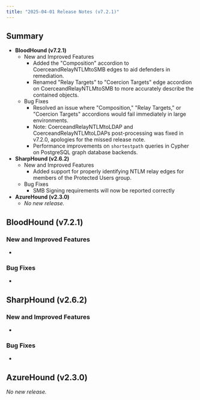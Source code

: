 ```yaml
---
title: "2025-04-01 Release Notes (v7.2.1)"
---
```


## Summary

- **BloodHound (v7.2.1)**
  - New and Improved Features
    - Added the "Composition" accordion to CoerceandRelayNTLMtoSMB edges to aid defenders in remediation.
    - Renamed "Relay Targets" to "Coercion Targets" edge accordion on CoerceandRelayNTLMtoSMB to more accurately describe the contained objects.
  - Bug Fixes
    - Resolved an issue where "Composition," "Relay Targets," or "Coercion Targets" accordions would fail immediately in large environments.
    - Note: CoerceandRelayNTLMtoLDAP and CoerceandRelayNTLMtoLDAPs post-processing was fixed in v7.2.0, apologies for the missed release note.
    - Performance improvements on `shortestpath` queries in Cypher on PostgreSQL graph database backends.
- **SharpHound (v2.6.2)**
  - New and Improved Features
    - Added support for properly identifying NTLM relay edges for members of the Protected Users group.
  - Bug Fixes
    - SMB Signing requirements will now be reported correctly
- **AzureHound (v2.3.0)**
  - _No new release._

## BloodHound (v7.2.1)

### New and Improved Features

- 

### Bug Fixes

- 

## SharpHound (v2.6.2)

### New and Improved Features

- 

### Bug Fixes

- 

## AzureHound (v2.3.0)

_No new release._